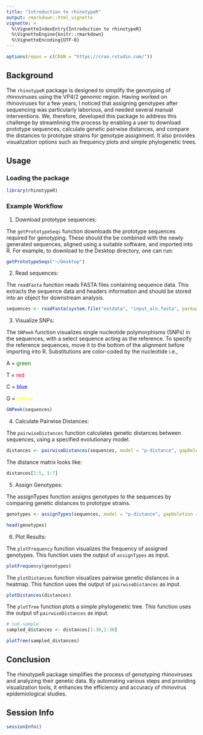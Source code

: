 ```yaml
---
title: "Introduction to rhinotypeR"
output: rmarkdown::html_vignette
vignette: >
  %\VignetteIndexEntry{Introduction to rhinotypeR}
  %\VignetteEngine{knitr::rmarkdown}
  %\VignetteEncoding{UTF-8}
---
```



```r
options(repos = c(CRAN = "https://cran.rstudio.com/"))

```


## Background

The `rhinotypeR` package is designed to simplify the genotyping of rhinoviruses using the VP4/2 genomic region. Having worked on rhinoviruses for a few years, I noticed that assigning genotypes after sequencing was particularly laborious, and needed several manual interventions. We, therefore, developed this package to address this challenge by streamlining the process by enabling a user to download prototype sequences, calculate genetic pairwise distances, and compare the distances to prototype strains for genotype assignment. It also provides visualization options such as frequency plots and simple phylogenetic trees. 


## Usage

### Loading the package

```r
library(rhinotypeR)
```


### Example Workflow

1. Download prototype sequences:

The `getPrototypeSeqs` function downloads the prototype sequences required for genotyping. These should the be combined with the newly generated sequences, aligned using a suitable software, and imported into R. For example, to download to the Desktop directory, one can run:

```r
getPrototypeSeqs("~/Desktop")
```

2. Read sequences:

The `readFasta` function reads FASTA files containing sequence data. This extracts the sequence data and headers information and should be stored into an object for downstream analysis.

```r
sequences <- readFasta(system.file("extdata", "input_aln.fasta", package="rhinotypeR"))
```

3. Visualize SNPs:

The `SNPeek` function visualizes single nucleotide polymorphisms (SNPs) in the sequences, with a select sequence acting as the reference. To specify the reference sequences, move it to the bottom of the alignment before importing into R. Substitutions are color-coded by the nucleotide i.e., 

  A = <span style="color: green;">green</span> 
  
  T = <span style="color: red;">red</span>
  
  C = <span style="color: blue;">blue</span>
  
  G = <span style="color: yellow;">yellow</span>
  

```r
SNPeek(sequences)
```

4. Calculate Pairwise Distances:

The `pairwiseDistances` function calculates genetic distances between sequences, using a specified evolutionary model.

```r
distances <- pairwiseDistances(sequences, model = "p-distance", gapDeletion = TRUE)
```

The distance matrix looks like:

```r
distances[1:5, 1:7]
```


5. Assign Genotypes:

The assignTypes function assigns genotypes to the sequences by comparing genetic distances to prototype strains.

```r
genotypes <- assignTypes(sequences, model = "p-distance", gapDeletion = TRUE, threshold = 0.105)

head(genotypes)

```

6. Plot Results:

The `plotFrequency` function visualizes the frequency of assigned genotypes. This function uses the output of `assignTypes` as input.

```r
plotFrequency(genotypes)
```


The `plotDistances` function visualizes pairwise genetic distances in a heatmap. This function uses the output of `pairwiseDistances` as input.

```r
plotDistances(distances)
```

The `plotTree` function plots a simple phylogenetic tree. This function uses the output of `pairwiseDistances` as input.

```r
# sub-sample 
sampled_distances <- distances[1:30,1:30]

plotTree(sampled_distances)
```

## Conclusion
The rhinotypeR package simplifies the process of genotyping rhinoviruses and analyzing their genetic data. By automating various steps and providing visualization tools, it enhances the efficiency and accuracy of rhinovirus epidemiological studies.


## Session Info
```r
sessionInfo()
```

